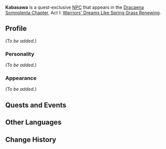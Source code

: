 {{Meta
<!-- REMOVE THIS TEMPLATE AFTER ADDING MISSING INFO -->
|missing_NPC_profile  = yes
}}
{{Character Infobox
|type             = Quest NPC
|image            = NPC Kabasawa.png
|realname         = 
|region           = Inazuma
|affiliation      = 
|title            = 
|voiceEN          = 
|voiceCN          = 
|voiceJP          = 
}}
'''Kabasawa''' {{Lang|ja=蒲澤}} is a quest-exclusive [[NPC]] that appears in the [[Dracaena Somnolenta Chapter]], Act I: [[Warriors' Dreams Like Spring Grass Renewing]].
<!--
==Location==
<gallery>
NPC Location Kabasawa.png|Kabasawa's location
NPC Location Kabasawa Context.png|Additional context
</gallery>
-->
==Profile==
<!-- detailed story/lore information goes here -->
''(To be added.)''

===Personality===
''(To be added.)''

===Appearance===
''(To be added.)''

==Quests and Events==
{{Quests and Events}}

==Other Languages==
{{Other Languages
|default_hidden = 1
|en      = Kabasawa
|zhs     = 蒲泽
|zhs_rm  = Púzé
|zht     = 蒲澤
|zht_rm  = Púzé
|ja      = 蒲澤
|ja_rm   = Kabasawa
|ko      = 카바사와
|ko_rm   = Kabasawa
|es      = Kabasawa
|fr      = Kabasawa
|ru      = Кабасава
|th      = Kabasawa
|vi      = Kabasawa
|de      = Kabasawa
|id      = Kabasawa
|pt      = Kabasawa
|tr      = Kabasawa
|it      = Kabasawa
}}

==Change History==
{{Change History|2.1}}
